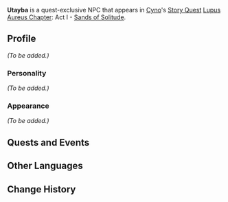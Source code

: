 {{Meta
|missing_NPC_profile  = yes
}}
{{Character Infobox
|type             = Quest NPC
|image            = NPC Utayba.png
|region           = Sumeru
|affiliation      = Sumeru Akademiya
|title            = Restricted Repository Administrator
|ancestry         = <!-- Clan/family -->
|father           = 
|mother           = 
|spouse           = 
|sibling          = 
|siblingNote      = 
|child            = 
|relative         = 
|voiceEN          = 
|voiceCN          = 
|voiceJP          = 
|dialoguereward   = 
}}
'''Utayba''' is a quest-exclusive NPC that appears in [[Cyno]]'s [[Story Quest]] [[Lupus Aureus Chapter]]: Act I - [[Sands of Solitude]].

==Profile==
''(To be added.)''

===Personality===
''(To be added.)''

===Appearance===
''(To be added.)''

==Quests and Events==
{{Quests and Events}}

==Other Languages==
{{Other Languages
|default_hidden = 1
|en      = Utayba
|zhs     = 奥泰巴
|zhs_rm  = Àotàibā
|zht     = 奧泰巴
|zht_rm  = Àotàibā
|ja      = ウテイバ
|ja_rm   = Uteiba
|ko      = 우타이바
|ko_rm   = Utaiba
|es      = Utayba
|fr      = Utayba
|ru      = Утайба
|th      = Utayba
|vi      = Utayba
|de      = Utayba
|id      = Utayba
|pt      = Utayba
|tr      = Utayba
|it      = Utayba
}}

==Change History==
{{Change History|3.1}}